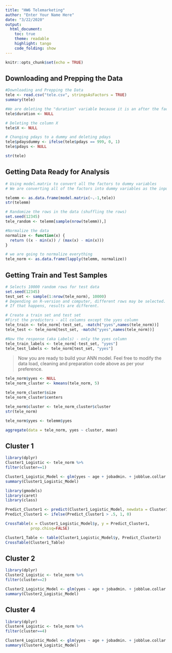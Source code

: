 ```yaml
---
title: "HW6 Telemarketing"
author: "Enter Your Name Here"
date: "3/22/2020"
output:
  html_document:
    toc: true
    theme: readable
    highlight: tango
    code_folding: show
---
```


```r
knitr::opts_chunk$set(echo = TRUE)
```

## Downloading and Prepping the Data

```r
#Downloading and Prepping the Data
tele <- read.csv("tele.csv", stringsAsFactors = TRUE)
summary(tele)

#We are deleting the "duration" variable because it is an after the fact measurement. We only should be using variables that we know before the call
tele$duration <- NULL

# Deleting the column X
tele$X <- NULL

# Changing pdays to a dummy and deleting pdays
tele$pdaysdummy <- ifelse(tele$pdays == 999, 0, 1)
tele$pdays <- NULL

str(tele)
```

## Getting Data Ready for Analysis

```r
# Using model.matrix to convert all the factors to dummy variables
# We are converting all of the factors into dummy variables as the input into knn has to be numeric

telemm <- as.data.frame(model.matrix(~.-1,tele))
str(telemm)

# Randomize the rows in the data (shuffling the rows)
set.seed(12345)
tele_random <- telemm[sample(nrow(telemm)),]

#Normalize the data
normalize <- function(x) {
  return ((x - min(x)) / (max(x) - min(x)))
}

# we are going to normalize everything 
tele_norm <- as.data.frame(lapply(telemm, normalize))
```


## Getting Train and Test Samples

```r
# Selects 10000 random rows for test data
set.seed(12345)
test_set <- sample(1:nrow(tele_norm), 10000) 
# Depending on R-version and computer, different rows may be selected. 
# If that happens, results are different. 

# Create a train set and test set
#First the predictors - all columns except the yyes column
tele_train <- tele_norm[-test_set, -match("yyes",names(tele_norm))]
tele_test <- tele_norm[test_set, -match("yyes",names(tele_norm))]

#Now the response (aka Labels) - only the yyes column
tele_train_labels <- tele_norm[-test_set, "yyes"]
tele_test_labels <- tele_norm[test_set, "yyes"]

```

> Now you are ready to build your ANN model. Feel free to modify the data load, cleaning and preparation code above as per your preference.

```r
tele_norm$yyes <- NULL
tele_norm_cluster <- kmeans(tele_norm, 5)

tele_norm_cluster$size
tele_norm_cluster$centers

tele_norm$cluster <- tele_norm_cluster$cluster
str(tele_norm)

tele_norm$yyes <- telemm$yyes

aggregate(data = tele_norm, yyes ~ cluster, mean)

```

## Cluster 1

```r
library(dplyr)
Cluster1_Logistic <- tele_norm %>%
filter(cluster==1)

Cluster1_Logistic_Model <- glm(yyes ~ age + jobadmin. + jobblue.collar + maritalmarried + maritalsingle + educationbasic.9y + educationhigh.school + educationuniversity.degree + defaultunknown + housingyes + monthjun + monthmay + day_of_weekmon + day_of_weekthu + day_of_weektue + day_of_weekwed, data = Cluster1_Logistic, family = "binomial")
summary(Cluster1_Logistic_Model)

library(gmodels)
library(caret)
library(class)

Predict_Cluster1 <- predict(Cluster1_Logistic_Model, newdata = Cluster1_Logistic)
Predict_Cluster1 <- ifelse(Predict_Cluster1 > .5, 1, 0)

CrossTable(x = Cluster1_Logistic_Model$y, y = Predict_Cluster1, 
           prop.chisq=FALSE)

Cluster1_Table <- table(Cluster1_Logistic_Model$y, Predict_Cluster1)
CrossTable(Cluster1_Table)
```

## Cluster 2

```r
library(dplyr)
Cluster2_Logistic <- tele_norm %>%
filter(cluster==2)

Cluster2_Logistic_Model <- glm(yyes ~ age + jobadmin. + jobblue.collar + maritalmarried + educationbasic.9y + educationhigh.school + educationuniversity.degree + defaultunknown + housingyes + monthmay + day_of_weekmon + day_of_weekthu + day_of_weektue + day_of_weekwed, data = Cluster2_Logistic, family = "binomial")
summary(Cluster2_Logistic_Model)
```


## Cluster 4

```r
library(dplyr)
Cluster4_Logistic <- tele_norm %>%
filter(cluster==4)

Cluster4_Logistic_Model <- glm(yyes ~ age + jobadmin. + jobblue.collar + jobtechnician +  maritalmarried + maritalsingle + educationhigh.school + educationuniversity.degree + defaultunknown + housingyes + monthaug + monthjul + day_of_weekmon + day_of_weekthu + day_of_weektue + day_of_weekwed, data = Cluster4_Logistic, family = "binomial")
summary(Cluster4_Logistic_Model)
```


